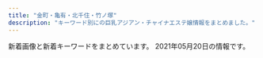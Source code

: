 ```yaml
---
title: "金町・亀有・北千住・竹ノ塚"
description: "キーワード別にの巨乳アジアン・チャイナエステ嬢情報をまとめました。"
---
```


新着画像と新着キーワードをまとめています。
2021年05月20日の情報です。

<DmmAffiliateIns />
<KeywordTable
  shops={
    [
    {
        "img_links": [
            "http://iyasinobara.oks.bz/images/room3.jpg",
            "http://iyasinobara.oks.bz/photos/sites/36/2019/12/2019121401184994.jpg",
            "http://iyasinobara.oks.bz/images/room1.jpg",
            "http://iyasinobara.oks.bz/images/mobile.jpg",
            "http://iyasinobara.oks.bz/images/s_news.jpg",
            "http://iyasinobara.oks.bz/images/s_shedule.jpg",
            "http://iyasinobara.oks.bz/photos/sites/36/2021/03/2021030303232197.jpg",
            "http://iyasinobara.oks.bz/images/room4.jpg",
            "http://iyasinobara.oks.bz/images/room2.jpg",
            "http://iyasinobara.oks.bz/photos/sites/36/2020/11/2020112101523963.jpg",
            "http://iyasinobara.oks.bz/images/s_staff.jpg",
            "http://iyasinobara.oks.bz/images/top.jpg",
            "http://iyasinobara.oks.bz/photos/sites/36/2020/02/2020021401252254.jpg"
        ],
        "keywords": {
            "F": 5,
            "85": 5,
            "D": 10,
            "C": 16,
            "87": 5,
            "82": 5,
            "90": 5
        },
        "url": "http://iyasinobara.oks.bz/",
        "station": "JR\u91d1\u753a\u99c5\u5317\u53e3",
        "name": "\u7652\u3057\u306e\u8594\u8587"
    },
    {
        "name": "\u30e9\u30c3\u30ad\u30fc\u30b9\u30bf\u30fc",
        "img_links": [
            "http://www.luckystar.esturl.com/files/005-03.jpg",
            "http://www.luckystar.esturl.com/img/pickup.jpg",
            "http://www.luckystar.esturl.com/files/002-03.jpg",
            "http://www.luckystar.esturl.com/img/tel.png",
            "http://www.luckystar.esturl.com/files/005.jpg",
            "http://www.luckystar.esturl.com/files/006.jpg",
            "http://www.luckystar.esturl.com/img/goback.jpg",
            "http://www.luckystar.esturl.com/files/005-02.jpg",
            "http://www.luckystar.esturl.com/files/001-02.jpg",
            "http://www.luckystar.esturl.com/files/003-03.jpg",
            "http://www.luckystar.esturl.com/files/001-03.jpg",
            "http://www.luckystar.esturl.com/img/btn_blog.png",
            "http://www.luckystar.esturl.com/files/003.jpg",
            "http://www.luckystar.esturl.com/images/slider/3.jpg",
            "http://www.luckystar.esturl.com/img/ttl_info.png",
            "http://www.luckystar.esturl.com/files/001.jpg",
            "http://www.luckystar.esturl.com/images/slider/2.jpg",
            "http://www.luckystar.esturl.com/img/ttl_news.png",
            "http://www.luckystar.esturl.com/files/002.jpg",
            "http://www.luckystar.esturl.com/files/006-03.jpg",
            "http://www.luckystar.esturl.com/files/002-02.jpg",
            "http://www.luckystar.esturl.com/files/003-02.jpg",
            "http://www.luckystar.esturl.com/images/slider/1.jpg",
            "http://www.luckystar.esturl.com/files/006-02.jpg"
        ],
        "keywords": {
            "C": 12,
            "87": 6,
            "86": 4,
            "D": 10
        },
        "station": "JR\u4e80\u6709\u99c5\u5317\u53e3",
        "url": "http://www.luckystar.esturl.com/"
    },
    {
        "url": "http://esthe-aroma.biz/",
        "keywords": {
            "86": 14,
            "D": 18,
            "88": 4
        },
        "name": "Sakura",
        "station": "JR\u91d1\u753a\u99c5\u5317\u53e3",
        "img_links": [
            "http://esthe-aroma.biz/img/cg01.jpg",
            "http://esthe-aroma.biz/img/cg02.jpg",
            "http://esthe-aroma.biz/img/m03.jpg",
            "http://esthe-aroma.biz/img/no.png",
            "http://esthe-aroma.biz/img/tr02.jpg",
            "http://esthe-aroma.biz/img/cg021.jpg",
            "http://esthe-aroma.biz/img/syst.jpg",
            "http://esthe-aroma.biz/img/fla03.jpg",
            "http://esthe-aroma.biz/img/ff.jpg",
            "http://esthe-aroma.biz/img/cg10.jpg",
            "http://esthe-aroma.biz/img/fla02.jpg",
            "http://esthe-aroma.biz/img/acct.jpg",
            "http://esthe-aroma.biz/img/m05a.jpg",
            "http://esthe-aroma.biz/img/cg06.jpg",
            "http://esthe-aroma.biz/img/cg05.jpg",
            "http://esthe-aroma.biz/img/top.jpg",
            "http://esthe-aroma.biz/img/stal.jpg",
            "http://esthe-aroma.biz/img/cg03.jpg",
            "http://esthe-aroma.biz/img/m04.jpg",
            "http://esthe-aroma.biz/img/m01.jpg",
            "http://esthe-aroma.biz/img/m02a.jpg",
            "http://esthe-aroma.biz/img/cg08.jpg",
            "http://esthe-aroma.biz/img/cg081.jpg",
            "http://esthe-aroma.biz/img/cg07.jpg",
            "http://esthe-aroma.biz/img/tr01.jpg",
            "http://esthe-aroma.biz/img/m01a.jpg",
            "http://esthe-aroma.biz/img/cg09.jpg",
            "http://esthe-aroma.biz/img/fla01.jpg",
            "http://esthe-aroma.biz/img/cg011.jpg",
            "http://esthe-aroma.biz/img/cg101.jpg",
            "http://esthe-aroma.biz/img/m06.jpg",
            "http://esthe-aroma.biz/img/m03a.jpg",
            "http://esthe-aroma.biz/img/m05.jpg",
            "http://esthe-aroma.biz/img/m02.jpg"
        ]
    },
    {
        "keywords": {},
        "station": "\u7dbe\u702c\u99c5\u6771\u53e3",
        "name": "Angela \u30a2\u30f3\u30b8\u30a7\u30e9",
        "img_links": [
            "http://angela.esjp.xyz/images/tel_footer.png",
            "http://angela.esjp.xyz/images/roomimg/photo01.jpg",
            "http://angela.esjp.xyz/images/topbg.jpg",
            "http://angela.esjp.xyz/images/pickup_line.png",
            "http://angela.esjp.xyz/girl/1.jpg",
            "http://angela.esjp.xyz/girl/2.jpg",
            "http://angela.esjp.xyz/girl/6.jpg",
            "http://angela.esjp.xyz/images/staff_bg.png",
            "http://angela.esjp.xyz/girl/4.jpg",
            "http://angela.esjp.xyz/girl/3.jpg",
            "http://angela.esjp.xyz/images/nophotos.jpg",
            "http://angela.esjp.xyz/girl/5.jpg",
            "http://angela.esjp.xyz/images/mobile_bg.png",
            "http://angela.esjp.xyz/images/roomimg/photo02.jpg",
            "http://angela.esjp.xyz/images/newsbg.png"
        ],
        "url": "http://angela.esjp.xyz/"
    },
    {
        "keywords": {
            "87": 2,
            "D": 1,
            "C": 2,
            "89": 1
        },
        "img_links": [
            "http://raku.est888.com/css/staff/staff002-a.png",
            "http://raku.est888.com/css/osusume01.jpg",
            "http://raku.est888.com/css/nav/nav-002.jpg",
            "http://raku.est888.com/css/nav/nav-006.jpg",
            "http://raku.est888.com/css/nav/nav-003.jpg",
            "http://raku.est888.com/css/tel.png",
            "http://raku.est888.com/css/staff/staff0001-a.png",
            "http://raku.est888.com/css/cam0001.jpg",
            "http://raku.est888.com/css/staff/staff01-a.png",
            "http://raku.est888.com/css/nav/nav-001.jpg",
            "http://raku.est888.com/css/nav/nav-005.jpg",
            "http://raku.est888.com/css/top02-left.png",
            "http://raku.est888.com/css/nav/nav-004.jpg"
        ],
        "station": "JR\u91d1\u753a\u99c5\u5317\u53e3",
        "name": "\u697d",
        "url": "http://raku.est888.com/"
    },
    {
        "img_links": [
            "http://youfirstesthe.com/upload/girl/img03/img2_0014.jpg",
            "http://youfirstesthe.com/upload/girl/img02/img1_0007.jpg",
            "http://youfirstesthe.com/upload/girl/img02/img1_0016.jpg",
            "http://youfirstesthe.com/upload/girl/img02/img1_0003.jpg",
            "http://youfirstesthe.com/upload/girl/img03/img2_0020.jpg",
            "http://youfirstesthe.com/upload/girl/img03/img1_0014.jpg",
            "http://youfirstesthe.com/upload/girl/img03/img3_0007.jpg",
            "http://youfirstesthe.com/upload/girl/img03/img4_0008.jpg",
            "http://youfirstesthe.com/upload/girl/img02/img1_0014.jpg",
            "http://youfirstesthe.com/upload/girl/img03/img1_0026.jpg",
            "http://youfirstesthe.com/upload/board/img_1555924960.jpg",
            "http://youfirstesthe.com/upload/girl/img03/img1_0004.jpg",
            "http://youfirstesthe.com/upload/girl/img03/img2_0003.jpg",
            "http://youfirstesthe.com/upload/board/img_1558501433.jpg",
            "http://youfirstesthe.com/upload/girl/img03/img1_0027.jpg",
            "http://youfirstesthe.com/images/top/ranking01.png",
            "http://youfirstesthe.com/upload/girl/img03/img3_0008.jpg",
            "http://youfirstesthe.com/upload/girl/img03/img2_0028.jpg",
            "http://youfirstesthe.com/images/common/main_txt_corona.jpg",
            "http://youfirstesthe.com/upload/board/img_1601452249.jpg",
            "http://youfirstesthe.com/upload/girl/img02/img1_0027.jpg",
            "http://youfirstesthe.com/upload/girl/img03/img1_0008.jpg",
            "http://youfirstesthe.com/upload/girl/img03/img5_0008.jpg",
            "http://youfirstesthe.com/upload/girl/img02/img1_0020.jpg",
            "http://youfirstesthe.com/upload/girl/img03/img1_0007.jpg",
            "http://youfirstesthe.com/upload/girl/img03/img1_0003.jpg",
            "http://youfirstesthe.com/images/common/tel.png",
            "http://youfirstesthe.com/upload/girl/img02/img1_0026.jpg",
            "http://youfirstesthe.com/upload/girl/img02/img1_0019.jpg",
            "http://youfirstesthe.com/upload/girl/img03/img3_0003.jpg",
            "http://youfirstesthe.com/upload/girl/img03/img2_0029.jpg",
            "http://youfirstesthe.com/upload/girl/img03/img2_0008.jpg",
            "http://youfirstesthe.com/images/top/ranking03.png",
            "http://youfirstesthe.com/upload/girl/img02/img1_0028.jpg",
            "http://youfirstesthe.com/upload/girl/img02/img1_0029.jpg",
            "http://youfirstesthe.com/images/top/pickup_box.png",
            "http://youfirstesthe.com/upload/girl/img03/img2_0019.jpg",
            "http://youfirstesthe.com/upload/girl/img03/img1_0019.jpg",
            "http://youfirstesthe.com/upload/girl/img03/img1_0020.jpg",
            "http://youfirstesthe.com/upload/girl/img02/img1_0008.jpg",
            "http://youfirstesthe.com/upload/girl/img03/img2_0007.jpg",
            "http://youfirstesthe.com/upload/girl/img03/img1_0016.jpg",
            "http://youfirstesthe.com/upload/board/img_1600470945.jpg",
            "http://youfirstesthe.com/images/top/ranking02.png",
            "http://youfirstesthe.com/upload/board/img_1616074420.jpg",
            "http://youfirstesthe.com/upload/girl/img03/img2_0016.jpg",
            "http://youfirstesthe.com/upload/girl/img03/img1_0029.jpg",
            "http://youfirstesthe.com/upload/board/img_1616074473.jpg",
            "http://youfirstesthe.com/upload/girl/img03/img4_0007.jpg",
            "http://youfirstesthe.com/upload/girl/img02/img1_0004.jpg",
            "http://youfirstesthe.com/upload/girl/img03/img3_0020.jpg",
            "http://youfirstesthe.com/upload/girl/img03/img1_0015.jpg",
            "http://youfirstesthe.com/upload/girl/img02/img1_0015.jpg",
            "http://youfirstesthe.com/images/top/list_btn.png",
            "http://youfirstesthe.com/upload/girl/img02/img1_0021.jpg",
            "http://youfirstesthe.com/images/top/news.png",
            "http://youfirstesthe.com/upload/girl/img03/img1_0028.jpg",
            "http://youfirstesthe.com/upload/girl/img03/img1_0021.jpg"
        ],
        "station": "\u7dbe\u702c\u99c5\u6771\u53e3",
        "url": "http://youfirstesthe.com/",
        "name": "You First*\u30e6\u30fc\u30d5\u30a1\u30fc\u30b9\u30c8",
        "keywords": {
            "G": 5,
            "\u30bb\u30af\u30b7\u30fc": 6
        }
    },
    {
        "url": "http://spring.est888.com/",
        "station": "JR\u91d1\u753a\u99c5\u5317\u53e3",
        "img_links": [
            "http://spring.est888.com/css/staff/staff001-a.png",
            "http://spring.est888.com/css/staff/staff11-b.png",
            "http://spring.est888.com/css/staff/staff012-b.png",
            "http://spring.est888.com/css/staff/staff001.png",
            "http://spring.est888.com/css/staff/staff004-a.png",
            "http://spring.est888.com/css/staff/staff14-b.png",
            "http://spring.est888.com/css/staff/staff13.png",
            "http://spring.est888.com/css/staff/staff16-b.png",
            "http://spring.est888.com/css/staff/staff012.png",
            "http://spring.est888.com/css/top001.png",
            "http://spring.est888.com/css/tel.png",
            "http://spring.est888.com/css/staff/staff0010-b.png",
            "http://spring.est888.com/css/staff/staff16-a.png",
            "http://spring.est888.com/css/staff/staff001-b.png",
            "http://spring.est888.com/css/staff/staff17-b.png",
            "http://spring.est888.com/css/nav/nav-002.png",
            "http://spring.est888.com/css/nav/nav-003.png",
            "http://spring.est888.com/css/staff/staff004-b.png",
            "http://spring.est888.com/css/staff/staff004.png",
            "http://spring.est888.com/css/staff/staff11.png",
            "http://spring.est888.com/css/staff/staff0005-a.png",
            "http://spring.est888.com/css/staff/staff11-a.png",
            "http://spring.est888.com/css/staff/staff17-a.png",
            "http://spring.est888.com/css/staff/staff010.png",
            "http://spring.est888.com/css/staff/staff13-a.png",
            "http://spring.est888.com/css/staff/staff16.png",
            "http://spring.est888.com/css/staff/staff0005-b.png",
            "http://spring.est888.com/css/staff/staff012-a.png",
            "http://spring.est888.com/css/nav/nav-001.png",
            "http://spring.est888.com/css/top0000000003.jpg",
            "http://spring.est888.com/css/staff/staff14.png",
            "http://spring.est888.com/css/staff/staff17.png",
            "http://spring.est888.com/css/staff/staff14-a.png",
            "http://spring.est888.com/css/staff/staff010-a.png",
            "http://spring.est888.com/css/staff/staff0005.png",
            "http://spring.est888.com/css/nav/nav-006.png",
            "http://spring.est888.com/css/nav/nav-005.png",
            "http://spring.est888.com/css/nav/nav-004.png"
        ],
        "keywords": {
            "91": 1,
            "C": 3,
            "89": 1,
            "84": 1,
            "E": 1,
            "D": 3,
            "90": 5,
            "85": 2
        },
        "name": "Spring \uff5e\u30b9\u30d7\u30ea\u30f3\u30b0\uff5e"
    },
    {
        "name": "Spring-\u30b9\u30d7\u30ea\u30f3\u30b0-",
        "station": "\u7dbe\u702c\u99c5\u897f\u53e3",
        "url": "http://spring02.est888.com/",
        "img_links": [
            "http://spring02.est888.com/css/osusume01.png",
            "http://spring02.est888.com/css/staff/staff12.png",
            "http://spring02.est888.com/css/staff/staff04-a.png",
            "http://spring02.est888.com/css/staff/staff03-a.png",
            "http://spring02.est888.com/css/staff/staff008-b.png",
            "http://spring02.est888.com/css/staff/staff12-a.png",
            "http://spring02.est888.com/css/staff/staff04-b.png",
            "http://spring02.est888.com/css/nav/nav-002.png",
            "http://spring02.est888.com/css/staff/staff0008.png",
            "http://spring02.est888.com/css/staff/staff11.png",
            "http://spring02.est888.com/css/staff/staff03.png",
            "http://spring02.est888.com/css/top04.png",
            "http://spring02.est888.com/css/staff/staff11-a.png",
            "http://spring02.est888.com/css/staff/staff010.png",
            "http://spring02.est888.com/css/staff/staff11-b.png",
            "http://spring02.est888.com/css/nav/nav-001.png",
            "http://spring02.est888.com/css/nav/nav-003.png",
            "http://spring02.est888.com/css/staff/staff01.png",
            "http://spring02.est888.com/css/staff/staff010-b.png",
            "http://spring02.est888.com/css/staff/staff04.png",
            "http://spring02.est888.com/css/staff/staff005.png",
            "http://spring02.est888.com/css/top01.png",
            "http://spring02.est888.com/css/staff/staff005-b.png",
            "http://spring02.est888.com/css/nav/nav-005.png",
            "http://spring02.est888.com/css/nav/nav-006.png",
            "http://spring02.est888.com/css/staff/staff12-b.png",
            "http://spring02.est888.com/css/staff/staff09.png",
            "http://spring02.est888.com/css/tel.png",
            "http://spring02.est888.com/css/top003.png",
            "http://spring02.est888.com/css/staff/staff005-a.png",
            "http://spring02.est888.com/css/staff/staff010-a.png",
            "http://spring02.est888.com/css/nav/nav-004.png",
            "http://spring02.est888.com/css/staff/staff01-a.png",
            "http://spring02.est888.com/css/top02-left.png",
            "http://spring02.est888.com/css/staff/staff09-b.png",
            "http://spring02.est888.com/css/staff/staff003-b.png",
            "http://spring02.est888.com/css/staff/staff09-a.png",
            "http://spring02.est888.com/css/staff/staff01-b.png"
        ],
        "keywords": {
            "C": 4,
            "85": 3,
            "84": 1,
            "90": 3,
            "91": 1,
            "E": 2,
            "89": 1,
            "G": 1
        }
    },
    {
        "keywords": {
            "87": 2,
            "86": 2,
            "90": 2,
            "88": 4,
            "83": 4,
            "D": 8,
            "E": 6
        },
        "img_links": [
            "https://arzt-spa.iest.info/photos/sites/8/2021/04/2021042909585676.jpg",
            "https://arzt-spa.iest.info/images/staff_line.jpg",
            "https://arzt-spa.iest.info/images/acc6.jpg",
            "https://arzt-spa.iest.info/photos/sites/8/2021/05/2021051108091387.jpg",
            "https://arzt-spa.iest.info/images/link_line.jpg",
            "https://arzt-spa.iest.info/images/acc1.jpg",
            "https://arzt-spa.iest.info/images/news.jpg",
            "https://arzt-spa.iest.info/images/girl_bt.jpg",
            "https://arzt-spa.iest.info/images/acc5.jpg",
            "https://arzt-spa.iest.info/photos/sites/8/2021/05/2021051108134676.jpg",
            "http://foryou2.a1.ies.bz/upload/sites/8/2021/05/2021052003571253.jpg",
            "https://arzt-spa.iest.info/images/pick.jpg",
            "https://arzt-spa.iest.info/images/acc2.jpg",
            "https://arzt-spa.iest.info/images/acc3.jpg",
            "https://arzt-spa.iest.info/photos/sites/8/2021/05/2021051201384049.jpg",
            "https://arzt-spa.iest.info/photos/sites/8/2021/04/202104290958056.jpg",
            "https://arzt-spa.iest.info/images/mobile.jpg",
            "http://foryou2.a1.ies.bz/upload/sites/8/2021/04/202104290958056.jpg",
            "https://arzt-spa.iest.info/images/end.jpg",
            "https://arzt-spa.iest.info/images/staff0.jpg",
            "http://foryou2.a1.ies.bz/upload/sites/8/2021/05/2021051108091387.jpg",
            "https://arzt-spa.iest.info/images/bjs3.jpg",
            "https://arzt-spa.iest.info/images/acc4.jpg",
            "https://arzt-spa.iest.info/images/line1.jpg",
            "https://arzt-spa.iest.info/images/top.jpg",
            "https://arzt-spa.iest.info/photos/sites/8/2021/05/2021052003571283.jpg",
            "https://arzt-spa.iest.info/photos/sites/8/2021/05/2021052003571253.jpg",
            "http://foryou2.a1.ies.bz/upload/sites/8/2021/05/2021052003571283.jpg",
            "http://foryou2.a1.ies.bz/upload/sites/8/2021/04/2021042909585676.jpg"
        ],
        "station": "JR\u4e80\u6709\u99c5\u5357\u53e3",
        "url": "https://arzt-spa.iest.info/",
        "name": "Arzt spa\u30fb\u30a2\u30eb\u30c4\u30b9\u30d1"
    },
    {
        "img_links": [
            "http://urara.tyo.cm/images/link_nav06.png",
            "http://urara.tyo.cm/photos/sites/5/2021/03/2021032608104729.jpg",
            "http://urara.tyo.cm/photos/sites/5/2021/02/2021021804210413.jpg",
            "http://urara.tyo.cm/images/tit_staff02.png",
            "http://urara.tyo.cm/images/link_nav05.png",
            "http://urara.tyo.cm/photos/sites/5/2020/07/2020072904152438.jpg",
            "http://urara.tyo.cm/images/tit_info01.png",
            "http://urara.tyo.cm/images/link_nav04.png",
            "http://urara.tyo.cm/photos/sites/5/2020/07/2020072904152581.jpg",
            "http://urara.tyo.cm/images/slider03.png",
            "http://urara.tyo.cm/images/ico02.png",
            "http://urara.tyo.cm/images/link_nav03.png",
            "http://urara.tyo.cm/photos/sites/5/2020/08/2020082101302071.jpg",
            "http://urara.tyo.cm/images/slider01.png",
            "http://urara.tyo.cm/images/pagetop.png",
            "http://urara.tyo.cm/images/bg_infotit.png",
            "http://urara.tyo.cm/photos/sites/5/2020/11/2020112706272440.jpg",
            "http://urara.tyo.cm/images/tit_info02.png",
            "http://urara.tyo.cm/photos/sites/5/2020/07/2020072904152474.jpg",
            "http://urara.tyo.cm/photos/sites/5/2020/07/2020072904152344.jpg",
            "http://urara.tyo.cm/images/link_nav01.png",
            "http://urara.tyo.cm/images/link_nav02.png",
            "http://urara.tyo.cm/photos/sites/5/2020/10/2020101305325670.jpg",
            "http://urara.tyo.cm/photos/sites/5/2020/09/2020091508111353.jpg",
            "http://urara.tyo.cm/images/tit_staff01.png",
            "http://urara.tyo.cm/images/top.png",
            "http://urara.tyo.cm/images/slider02.png"
        ],
        "station": "JR\u91d1\u753a\u99c5\u5317\u53e3",
        "url": "http://urara.tyo.cm/",
        "name": "\u9e97",
        "keywords": {
            "85": 48,
            "D": 120,
            "86": 48,
            "84": 12,
            "87": 12
        }
    },
    {
        "keywords": {
            "D": 3,
            "86": 1,
            "88": 3,
            "F": 1,
            "E": 2,
            "C": 1,
            "85": 2,
            "83": 1
        },
        "name": "Aroma RenRen",
        "url": "https://renren.tyo.cm/",
        "station": "JR\u4e80\u6709\u99c5\u5357\u53e3",
        "img_links": [
            "https://renren.tyo.cm/images/top.png",
            "https://renren.tyo.cm/images/acc6.jpg",
            "https://renren.tyo.cm/images/link_nav05.jpg",
            "https://renren.tyo.cm/photos/sites/41/2021/05/2021052004155498.jpg",
            "https://renren.tyo.cm/images/staff01.png",
            "https://renren.tyo.cm/images/side_mobile.jpg",
            "https://renren.tyo.cm/images/staff02.png",
            "https://renren.tyo.cm/photos/sites/41/2021/05/2021052004154256.jpg",
            "https://renren.tyo.cm/photos/sites/41/2021/05/202105200415347.jpg",
            "https://renren.tyo.cm/images/side_tel.jpg",
            "https://renren.tyo.cm/images/end.png",
            "https://renren.tyo.cm/photos/sites/41/2021/05/2021052004155822.jpg",
            "https://renren.tyo.cm/images/tit_link.png",
            "https://renren.tyo.cm/images/acc1.jpg",
            "https://renren.tyo.cm/images/link_nav06.jpg",
            "https://renren.tyo.cm/images/sp_top.png",
            "https://renren.tyo.cm/photos/sites/41/2021/05/2021052004155091.jpg",
            "https://renren.tyo.cm/images/link_nav01.jpg",
            "https://renren.tyo.cm/images/link_nav04.jpg",
            "https://renren.tyo.cm/photos/sites/41/2021/05/2021052004154611.jpg",
            "https://renren.tyo.cm/photos/sites/41/2021/05/2021052004153875.jpg",
            "https://renren.tyo.cm/images/acc2.jpg",
            "https://renren.tyo.cm/images/tit_pick.png",
            "https://renren.tyo.cm/images/tit_new.png",
            "https://renren.tyo.cm/images/acc4.jpg",
            "https://renren.tyo.cm/images/link_nav03.jpg",
            "https://renren.tyo.cm/images/link_nav02.jpg",
            "https://renren.tyo.cm/images/acc3.jpg",
            "https://renren.tyo.cm/images/acc5.jpg"
        ]
    },
    {
        "name": "\u5927\u5bb6\u65cf",
        "img_links": [
            "http://esthe-aroma.xyz/images/cg01.jpg",
            "http://esthe-aroma.xyz/images/friend.png",
            "http://esthe-aroma.xyz/images/home_002.png",
            "http://esthe-aroma.xyz/images/esthe2.jpg",
            "http://esthe-aroma.xyz/images/main-sp.jpg",
            "http://esthe-aroma.xyz/images/cg02.jpg",
            "http://esthe-aroma.xyz/images/header3.png",
            "http://esthe-aroma.xyz/images/home.png",
            "http://esthe-aroma.xyz/images/acc.jpg",
            "http://esthe-aroma.xyz/images/info.png",
            "http://esthe-aroma.xyz/images/link.png",
            "http://esthe-aroma.xyz/images/staff.png",
            "http://esthe-aroma.xyz/images/clear.png",
            "http://esthe-aroma.xyz/images/blog_002.png",
            "http://esthe-aroma.xyz/images/esthe3.jpg",
            "http://esthe-aroma.xyz/images/main1.jpg",
            "http://esthe-aroma.xyz/images/acc1.jpg",
            "http://esthe-aroma.xyz/images/esthe1.jpg",
            "http://esthe-aroma.xyz/images/gallery.png"
        ],
        "keywords": {
            "86": 3,
            "87": 3
        },
        "url": "http://esthe-aroma.xyz/",
        "station": "\u7af9\u30ce\u585a\u99c5\u6771\u53e3"
    },
    {
        "img_links": [],
        "station": "\u6885\u5cf6\u99c5",
        "url": "http://sumirety.xyz/",
        "keywords": {},
        "name": "\u5fc3"
    },
    {
        "station": "\u7af9\u30ce\u585a\u99c5\u6771\u53e3",
        "img_links": [
            "https://anna.iest.info/images/room1.jpg",
            "https://anna.iest.info/photos/sites/32/2020/09/2020092310230663.jpg",
            "https://anna.iest.info/photos/sites/32/2021/04/2021040703585933.jpg",
            "https://anna.iest.info/images/top.png",
            "https://anna.iest.info/photos/sites/32/2020/09/2020092310180247.jpg",
            "https://anna.iest.info/photos/sites/32/2020/09/2020092310053021.jpg",
            "https://anna.iest.info/photos/sites/32/2020/09/2020092310053060.jpg",
            "https://anna.iest.info/photos/sites/32/2021/01/2021012102544587.jpg",
            "https://anna.iest.info/photos/sites/32/2021/03/2021030906341691.jpg",
            "https://anna.iest.info/photos/sites/32/2021/03/202103090634171.jpg",
            "https://anna.iest.info/photos/sites/32/2020/09/2020092310104790.jpg",
            "https://anna.iest.info/images/room2.jpg",
            "https://anna.iest.info/photos/sites/32/2020/09/2020092404431618.jpg",
            "https://anna.iest.info/images/05.jpg",
            "https://anna.iest.info/photos/sites/32/2020/11/2020110204554291.jpg",
            "https://anna.iest.info/photos/sites/32/2020/09/2020092310084345.jpg",
            "https://anna.iest.info/photos/sites/32/2021/01/2021012102543828.jpg",
            "https://anna.iest.info/images/room3.jpg",
            "https://anna.iest.info/photos/sites/32/2021/01/2021012302265121.jpg",
            "https://anna.iest.info/images/side_link03.png",
            "https://anna.iest.info/images/sp_top.jpg",
            "https://anna.iest.info/photos/sites/32/2020/12/2020122407252653.jpg",
            "https://anna.iest.info/images/side_link02.png",
            "https://anna.iest.info/photos/sites/32/2021/01/202101230226466.jpg",
            "https://anna.iest.info/photos/sites/32/2020/09/2020092310095442.jpg",
            "https://anna.iest.info/photos/sites/32/2020/10/2020102309073277.jpg",
            "https://anna.iest.info/images/room4.jpg",
            "https://anna.iest.info/images/09.jpg"
        ],
        "keywords": {
            "80": 25,
            "83": 25,
            "85": 25,
            "88": 25,
            "D": 175,
            "86": 100,
            "C": 50,
            "E": 75,
            "87": 100
        },
        "name": "\u5b89\u5a1c\u30fb\u30a2\u30f3\u30ca",
        "url": "https://anna.iest.info/"
    },
    {
        "name": "\u7f8e\u5802",
        "keywords": {},
        "station": "JR\u5317\u5343\u4f4f\u99c5\u6771\u53e3",
        "img_links": [
            "http://aroma-heal.com/img/t-t.jpg",
            "http://aroma-heal.com/img/paypay.png",
            "http://aroma-heal.com/img/t-s.jpg",
            "http://aroma-heal.com/staff/aoi/01.jpg",
            "http://aroma-heal.com/img/t-a.jpg",
            "http://aroma-heal.com/img/add.jpg",
            "http://aroma-heal.com/img/adrs.jpg",
            "http://aroma-heal.com/img/sys3.png",
            "http://aroma-heal.com/img/t-r.jpg",
            "http://aroma-heal.com/staff/mimi/01.jpg",
            "http://aroma-heal.com/staff/yuki/01.jpg",
            "http://aroma-heal.com/img/pic.jpg",
            "http://aroma-heal.com/img/tit.jpg",
            "http://aroma-heal.com/img/botton.jpg",
            "http://aroma-heal.com/img/tel.jpg",
            "http://aroma-heal.com/img/sysetc.png",
            "http://aroma-heal.com/img/cam.jpg",
            "http://aroma-heal.com/img/info.jpg",
            "http://aroma-heal.com/img/sys4.png",
            "http://aroma-heal.com/img/sys1.png",
            "http://aroma-heal.com/img/t-o.jpg",
            "http://aroma-heal.com/img/pc.jpg",
            "http://aroma-heal.com/img/sys2.png"
        ],
        "url": "http://aroma-heal.com/"
    },
    {
        "url": "http://ayase-ai.jpest.net/",
        "name": "\u611b",
        "keywords": {},
        "station": "\u7dbe\u702c\u99c5\u6771\u53e3",
        "img_links": [
            "http://ayase-ai.jpest.net/uploads//sites/33/2020/12/r2-1.png",
            "http://ayase-ai.jpest.net/uploads//sites/33/2020/12/main_bottom.png",
            "http://ayase-ai.jpest.net/uploads//sites/33/2020/12/main_bottom-1.png",
            "http://ayase-ai.jpest.net/uploads//sites/33/2020/11/g5.jpg",
            "http://ayase-ai.jpest.net/uploads//sites/33/2020/12/r3-1.png",
            "http://ayase-ai.jpest.net/uploads//sites/33/2021/04/g1.jpg",
            "http://ayase-ai.jpest.net/uploads//sites/33/2020/11/g4-225x300.jpg",
            "http://ayase-ai.jpest.net/uploads//sites/33/2020/12/r1.png",
            "http://ayase-ai.jpest.net/uploads//sites/33/2020/12/mobile-1.jpg",
            "http://ayase-ai.jpest.net/uploads//sites/33/2020/12/ss.png",
            "http://ayase-ai.jpest.net/uploads//sites/33/2020/12/main_top.png",
            "http://ayase-ai.jpest.net/uploads//sites/33/2020/11/g3-225x300.jpg",
            "http://ayase-ai.jpest.net/uploads//sites/33/2020/11/g3.jpg",
            "http://ayase-ai.jpest.net/uploads//sites/33/2020/12/r4-1.png",
            "http://ayase-ai.jpest.net/uploads//sites/33/2020/11/g2.jpg",
            "http://ayase-ai.jpest.net/uploads//sites/33/2020/12/main_top-1.png",
            "http://ayase-ai.jpest.net/uploads//sites/33/2021/04/g1-225x300.jpg",
            "http://ayase-ai.jpest.net/uploads//sites/33/2020/12/re.jpg",
            "http://ayase-ai.jpest.net/uploads//sites/33/2021/01/g1-225x300.jpg",
            "http://ayase-ai.jpest.net/uploads//sites/33/2020/11/g1-225x300.jpg",
            "http://ayase-ai.jpest.net/uploads//sites/33/2020/11/g6-225x300.jpg",
            "http://ayase-ai.jpest.net/uploads//sites/33/2020/11/g6.jpg",
            "http://ayase-ai.jpest.net/uploads//sites/33/2020/11/g5-225x300.jpg",
            "http://ayase-ai.jpest.net/uploads//sites/33/2021/01/g1.jpg",
            "http://ayase-ai.jpest.net/uploads//sites/33/2020/11/g4.jpg",
            "http://ayase-ai.jpest.net/uploads//sites/33/2020/11/m-top02-1.jpg",
            "http://ayase-ai.jpest.net/uploads//sites/33/2020/11/g2-225x300.jpg",
            "http://ayase-ai.jpest.net/uploads//sites/33/2020/12/shishu-2.png",
            "http://ayase-ai.jpest.net/uploads//sites/33/2020/12/ma01-1.jpg",
            "http://ayase-ai.jpest.net/uploads//sites/33/2020/11/g1.jpg"
        ]
    },
    {
        "url": "http://www.hi-msg.com/tulip/",
        "station": "JR\u5357\u5343\u4f4f\u99c5\u5357\u53e3",
        "name": "Tulip\uff5e\u30c1\u30e5\u30fc\u30ea\u30c3\u30d7",
        "keywords": {},
        "img_links": []
    },
    {
        "keywords": {},
        "img_links": [],
        "url": "http://manzoku666.ests.jp/",
        "name": "\u82b1\u6d77",
        "station": "JR\u4e80\u6709\u99c5\u5317\u53e3"
    },
    {
        "img_links": [
            "https://moon-love.info/staffPhoto/s20200527170611.jpg",
            "https://moon-love.info/images/slider1/02.jpg",
            "https://moon-love.info/staffPhoto/s20200711151214.jpg",
            "https://moon-love.info/images/noImg.jpg",
            "https://moon-love.info/images/slider1/03.jpg",
            "https://moon-love.info/js/sliderLine/slide_next.png",
            "https://moon-love.info/staffPhoto/b20200527170611.jpg",
            "https://moon-love.info/images/slider1/01.jpg",
            "https://moon-love.info/staffPhoto/b20200711151214.jpg",
            "https://moon-love.info/uploadfiles/images/campaignIyasiHealCom.jpg",
            "https://moon-love.info/images/gallery1.png",
            "https://moon-love.info/js/sliderLine/slide_prev.png",
            "https://moon-love.info/images/mobile.jpg",
            "https://moon-love.info/images/returnBtn.png",
            "https://moon-love.info/uploadfiles/Image/image.png"
        ],
        "name": "\u6cc9\u30fb\u3044\u305a\u307f",
        "url": "https://moon-love.info/",
        "keywords": {
            "D": 1,
            "E": 2
        },
        "station": "\u5317\u5343\u4f4f\u99c5\u6771\u53e3"
    },
    {
        "keywords": {
            "E": 4,
            "F": 4,
            "D": 14,
            "86": 6,
            "88": 4,
            "87": 4,
            "C": 15,
            "85": 8
        },
        "name": "\u3086\u308a\u304b\u3054",
        "url": "http://www.yurikago-massage.work/",
        "station": "JR\u91d1\u753a\u99c5\u5317\u53e3",
        "img_links": [
            "http://www.yurikago-massage.work/img/sta7.jpg",
            "http://www.yurikago-massage.work/img/st9.jpg",
            "http://www.yurikago-massage.work/img/fla-1.jpg",
            "http://www.yurikago-massage.work/img/sta6.jpg",
            "http://www.yurikago-massage.work/img/fla-2.jpg",
            "http://www.yurikago-massage.work/img/st10.jpg",
            "http://www.yurikago-massage.work/img/sta9.jpg",
            "http://www.yurikago-massage.work/img/sta10.jpg",
            "http://www.yurikago-massage.work/img/sta13.jpg",
            "http://www.yurikago-massage.work/img/botton.jpg",
            "http://www.yurikago-massage.work/img/sta11.jpg",
            "http://www.yurikago-massage.work/img/sta8.jpg",
            "http://www.yurikago-massage.work/img/st11.jpg",
            "http://www.yurikago-massage.work/img/st09.jpg",
            "http://www.yurikago-massage.work/img/st6.jpg",
            "http://www.yurikago-massage.work/img/nos.jpg",
            "http://www.yurikago-massage.work/img/st13.jpg",
            "http://www.yurikago-massage.work/img/mo.png",
            "http://www.yurikago-massage.work/img/sta12.jpg",
            "http://www.yurikago-massage.work/img/st8.jpg",
            "http://www.yurikago-massage.work/img/st7.jpg",
            "http://www.yurikago-massage.work/img/st12.jpg"
        ]
    },
    {
        "url": "http://www.relax-miyabi.com/",
        "station": "\u4e94\u53cd\u91ce\u99c5",
        "img_links": [
            "http://www.relax-miyabi.com/img/glo_01_off.jpg",
            "http://www.relax-miyabi.com/img/slider/1.jpg",
            "http://www.relax-miyabi.com/img/h4-top.jpg",
            "http://www.relax-miyabi.com/img/top-h5R.jpg",
            "http://www.relax-miyabi.com/img/glo_03_off.jpg",
            "http://www.relax-miyabi.com/files/019.jpg",
            "http://www.relax-miyabi.com/files/014-03.jpg",
            "http://www.relax-miyabi.com/files/019-02.jpg",
            "http://www.relax-miyabi.com/img/top-course2_off.jpg",
            "http://www.relax-miyabi.com/files/014.jpg",
            "http://www.relax-miyabi.com/img/bnr-02_off.jpg",
            "http://www.relax-miyabi.com/img/footer-top_off.jpg",
            "http://www.relax-miyabi.com/img/slider/3.jpg",
            "http://www.relax-miyabi.com/img/slider/2.jpg",
            "http://www.relax-miyabi.com/img/bnr-01_off.jpg",
            "http://www.relax-miyabi.com/img/glo_04_off.jpg",
            "http://www.relax-miyabi.com/img/glo_06_off.jpg",
            "http://www.relax-miyabi.com/files/014-02.jpg",
            "http://www.relax-miyabi.com/img/glo_02_off.jpg",
            "http://www.relax-miyabi.com/img/glo_05_off.jpg",
            "http://www.relax-miyabi.com/img/top-h5R2.jpg",
            "http://www.relax-miyabi.com/files/019-03.jpg",
            "http://www.relax-miyabi.com/img/top-course_off.jpg",
            "http://www.relax-miyabi.com/img/icon_tel.png"
        ],
        "name": "\u96c5",
        "keywords": {
            "88": 3,
            "D": 6,
            "86": 3
        }
    },
    {
        "name": "\u30e9\u30c3\u30b7\u30e5",
        "img_links": [
            "https://lush.jpn.vin/images/room2.jpg",
            "https://lush.jpn.vin/photos/sites/6/2021/02/2021021804400223.jpg",
            "https://lush.jpn.vin/images/tit_news.png",
            "https://lush.jpn.vin/images/top.png",
            "https://lush.jpn.vin/images/side_mobile.png",
            "https://lush.jpn.vin/images/tit_pick.jpg",
            "https://lush.jpn.vin/images/room3.jpg",
            "https://lush.jpn.vin/photos/sites/6/2021/01/2021012905303514.jpg",
            "https://lush.jpn.vin/photos/sites/6/2021/01/2021011906135643.jpg",
            "https://lush.jpn.vin/images/room4.jpg",
            "https://lush.jpn.vin/images/girl.png",
            "https://lush.jpn.vin/images/end.jpg",
            "https://lush.jpn.vin/photos/sites/6/2020/12/2020121402091934.jpg",
            "https://lush.jpn.vin/photos/sites/6/2020/12/2020121402082025.jpg",
            "https://lush.jpn.vin/images/bg_comend.jpg",
            "https://lush.jpn.vin/images/lb.png",
            "https://lush.jpn.vin/images/border-bottom.png",
            "https://lush.jpn.vin/images/room1.jpg",
            "https://lush.jpn.vin/photos/sites/6/2020/12/202012140206371.jpg",
            "https://lush.jpn.vin/images/tit_staff.jpg",
            "https://lush.jpn.vin/photos/sites/6/2020/12/2020121402072787.jpg",
            "https://lush.jpn.vin/images/rb.png"
        ],
        "url": "https://lush.jpn.vin/",
        "station": "JR\u91d1\u753a\u99c5\u5317\u53e3",
        "keywords": {
            "D": 24,
            "88": 8,
            "90": 8,
            "86": 16,
            "89": 8,
            "87": 8,
            "85": 8,
            "C": 14
        }
    },
    {
        "keywords": {
            "E": 2,
            "C": 2,
            "86": 3,
            "87": 1,
            "83": 1,
            "85": 3,
            "84": 1,
            "90": 1,
            "D": 4
        },
        "station": "JR\u5317\u5343\u4f4f\u99c5\u6771\u53e3",
        "img_links": [
            "http://iris.este.work/staff_t.jpg",
            "http://iris.este.work/2/uploadimg/1587527512.jpg",
            "http://iris.este.work/sys2.jpg",
            "http://iris.este.work/news.jpg",
            "http://iris.este.work/2/uploadimg/1587527299.jpg",
            "http://iris.este.work/head.jpg",
            "http://iris.este.work/s1.png",
            "http://iris.este.work/2/uploadimg/1597642441.jpeg",
            "http://iris.este.work/2/uploadimg/1610606533.jpg",
            "http://iris.este.work/sys1.jpg",
            "http://iris.este.work/2/uploadimg/1604372331.jpg",
            "http://iris.este.work/2/uploadimg/1610606666.jpg",
            "http://iris.este.work/2/uploadimg/1597806778.jpg",
            "http://iris.este.work/2/uploadimg/1607661251.jpg",
            "http://iris.este.work/int1.png",
            "http://iris.este.work/2/uploadimg/1615527059.jpeg",
            "http://iris.este.work/2/uploadimg/1591787978.jpg"
        ],
        "name": "IRIS \uff5e\u30a2\u30a4\u30ea\u30b9\uff5e",
        "url": "http://iris.este.work/"
    },
    {
        "url": "https://heart-peace.business.site/",
        "img_links": [],
        "station": "\u7dbe\u702c\u99c5",
        "keywords": {},
        "name": "heart Peace \uff5e\u30cf\u30fc\u30c8\u30d4\u30fc\u30b9\uff5e"
    },
    {
        "img_links": [
            "http://relax-esthe.tokyo/css/top-left01.jpg",
            "http://relax-esthe.tokyo/css/m-top-right04.jpg",
            "http://relax-esthe.tokyo/css/m-yejiao.jpg",
            "http://relax-esthe.tokyo/css/m-head1.jpg",
            "http://relax-esthe.tokyo/css/m-right.jpg",
            "http://relax-esthe.tokyo/css/staff/staff09.png",
            "http://relax-esthe.tokyo/css/staff/staff07.png",
            "http://relax-esthe.tokyo/images/call.png",
            "http://relax-esthe.tokyo/css/m-left.jpg",
            "http://relax-esthe.tokyo/css/staff/staff0n.png",
            "http://relax-esthe.tokyo/css/staff/staff05.png",
            "http://relax-esthe.tokyo/css/staff/staff01.png",
            "http://relax-esthe.tokyo/css/m-top02.jpg",
            "http://relax-esthe.tokyo/css/m-top-right02.jpg",
            "http://relax-esthe.tokyo/css/m-top-right03.jpg",
            "http://relax-esthe.tokyo/css/staff/staff02.png",
            "http://relax-esthe.tokyo/css/m-top-right01.jpg",
            "http://relax-esthe.tokyo/css/staff/staff06.png",
            "http://relax-esthe.tokyo/css/staff/staff03.png"
        ],
        "keywords": {},
        "name": "Amor-\u30a2\u30e2\u30fc\u30eb-",
        "url": "http://relax-esthe.tokyo/",
        "station": "\u6885\u5cf6\u99c5"
    },
    {
        "keywords": {
            "89": 1,
            "D": 3,
            "E": 2,
            "87": 2,
            "86": 2
        },
        "url": "http://koi.rankuens.com/",
        "name": "\u604b\u4eba\u697d\u5712",
        "img_links": [
            "http://koi.rankuens.com/css/top0000001.jpg",
            "http://koi.rankuens.com/css/nav/nav02.jpg",
            "http://koi.rankuens.com/css/staff/staff10.jpg",
            "http://koi.rankuens.com/css/staff/staff08.jpg",
            "http://koi.rankuens.com/css/staff/staff00005.jpg",
            "http://koi.rankuens.com/css/staff/staff00006.jpg",
            "http://koi.rankuens.com/css/nav/nav06.jpg",
            "http://koi.rankuens.com/css/nav/nav05.jpg",
            "http://koi.rankuens.com/css/top005.jpg",
            "http://koi.rankuens.com/css/nav/nav01.jpg",
            "http://koi.rankuens.com/css/nav/nav03.jpg",
            "http://koi.rankuens.com/css/left.jpg",
            "http://koi.rankuens.com/css/head03.jpg",
            "http://koi.rankuens.com/css/nav/nav04.jpg",
            "http://koi.rankuens.com/css/right.jpg",
            "http://koi.rankuens.com/css/staff/staff09.jpg",
            "http://koi.rankuens.com/css/top004.jpg"
        ],
        "station": "JR\u4e80\u6709\u99c5\u5357\u53e3"
    },
    {
        "url": "http://bijin.este.work/",
        "keywords": {},
        "img_links": [],
        "name": "\u6fc0\u5b89\u7f8e\u4eba",
        "station": "\u5317\u5343\u4f4f\u99c5\u897f\u53e3"
    },
    {
        "station": "JR\u91d1\u753a\u99c5\u5317\u53e3",
        "img_links": [
            "http://www.kenyoku.work/images/b2.jpg",
            "http://www.kenyoku.work/images/interior_t.jpg",
            "http://www.kenyoku.work/img/hana1.jpg",
            "http://www.kenyoku.work/images/2.jpg",
            "http://www.kenyoku.work/images/b1.jpg",
            "http://www.kenyoku.work/img/risa1.jpg",
            "http://www.kenyoku.work/images/int1.png",
            "http://www.kenyoku.work/images/mobile.jpg",
            "http://www.kenyoku.work/images/int2.png",
            "http://www.kenyoku.work/images/news.jpg",
            "http://www.kenyoku.work/img/ami1.jpg",
            "http://www.kenyoku.work/images/head.jpg",
            "http://www.kenyoku.work/images/1.jpg",
            "http://www.kenyoku.work/images/4.jpg",
            "http://www.kenyoku.work/images/3.jpg",
            "http://www.kenyoku.work/img/miki1.jpg",
            "http://www.kenyoku.work/images/s1.png",
            "http://www.kenyoku.work/images/staff_t.jpg",
            "http://www.kenyoku.work/images/info.png",
            "http://www.kenyoku.work/images/sys.jpg"
        ],
        "name": "\u5065\u6b32",
        "keywords": {},
        "url": "http://www.kenyoku.work/"
    },
    {
        "keywords": {
            "D": 2,
            "C": 1,
            "85": 2,
            "86": 1,
            "E": 2
        },
        "url": "https://besteste.com/",
        "img_links": [
            "https://besteste.com/staffPhoto/s20210427121106.jpg",
            "https://besteste.com/images/mobile.jpg",
            "https://besteste.com/staffPhoto/b20210206174033.jpg",
            "https://besteste.com/staffPhoto/s20201223163111.jpg",
            "https://besteste.com/staffPhoto/b20201104202509.jpg",
            "https://besteste.com/staffPhoto/b20210206174451.jpg",
            "https://besteste.com/staffPhoto/b20201223163111.jpg",
            "https://besteste.com/staffPhoto/s20201104201732.jpg",
            "https://besteste.com/staffPhoto/b20210206174605.jpg",
            "https://besteste.com/staffPhoto/s20201104202024.jpg",
            "https://besteste.com/staffPhoto/b20210427121106.jpg",
            "https://besteste.com/staffPhoto/b20210427121000.jpg",
            "https://besteste.com/staffPhoto/b20201104202740.jpg",
            "https://besteste.com/staffPhoto/b20210427120848.jpg",
            "https://besteste.com/staffPhoto/b20201104201732.jpg",
            "https://besteste.com/staffPhoto/b20210427121331.jpg",
            "https://besteste.com/staffPhoto/s20210427121331.jpg",
            "https://besteste.com/staffPhoto/s20201104202235.jpg",
            "https://besteste.com/images/slider1/03.jpg",
            "https://besteste.com/js/sliderLine/slide_next.png",
            "https://besteste.com/staffPhoto/b20201104202024.jpg",
            "https://besteste.com/staffPhoto/b20210206174200.jpg",
            "https://besteste.com/staffPhoto/b20210427121216.jpg",
            "https://besteste.com/staffPhoto/b20210206174329.jpg",
            "https://besteste.com/staffPhoto/s20210427121000.jpg",
            "https://besteste.com/staffPhoto/s20210427121216.jpg",
            "https://besteste.com/images/returnBtn.png",
            "https://besteste.com/staffPhoto/s20201104202637.jpg",
            "https://besteste.com/images/slider1/01.jpg",
            "https://besteste.com/staffPhoto/s20210427120848.jpg",
            "https://besteste.com/staffPhoto/s20201104202740.jpg",
            "https://besteste.com/staffPhoto/b20201104202235.jpg",
            "https://besteste.com/staffPhoto/s20201104202356.jpg",
            "https://besteste.com/staffPhoto/s20210206174033.jpg",
            "https://besteste.com/staffPhoto/b20201104202122.jpg",
            "https://besteste.com/staffPhoto/b20201104202637.jpg",
            "https://besteste.com/js/sliderLine/slide_prev.png",
            "https://besteste.com/staffPhoto/b20201104202356.jpg",
            "https://besteste.com/staffPhoto/s20201104202509.jpg",
            "https://besteste.com/staffPhoto/s20201104202122.jpg"
        ],
        "station": "JR\u4e80\u6709\u99c5\u5317\u53e3",
        "name": "\u685c"
    },
    {
        "img_links": [
            "http://massage-esthe.red/images/an_3_01.jpg",
            "http://massage-esthe.red/images/staff_images/st9.jpg",
            "http://massage-esthe.red/images/slider/slide2s.png",
            "http://massage-esthe.red/images/an_6_01.jpg",
            "http://massage-esthe.red/images/slider/slide4.png",
            "http://massage-esthe.red/images/staff_images/st6.jpg",
            "http://massage-esthe.red/images/slider/slide2.png",
            "http://massage-esthe.red/images/staff_images/st7.jpg",
            "http://massage-esthe.red/images/line1.jpg",
            "http://massage-esthe.red/images/fbb.jpg",
            "http://massage-esthe.red/images/an_3_02.jpg",
            "http://massage-esthe.red/images/an_1_01.jpg",
            "http://massage-esthe.red/images/slider/slide1s.png",
            "http://massage-esthe.red/images/staff_images/st4.jpg",
            "http://massage-esthe.red/images/an_2_02.jpg",
            "http://massage-esthe.red/images/staff_images/st5.jpg",
            "http://massage-esthe.red/images/staff_images/sta4.jpg",
            "http://massage-esthe.red/images/staff_images/sta3.jpg",
            "http://massage-esthe.red/images/line.jpg",
            "http://massage-esthe.red/images/staff_images/st2.jpg",
            "http://massage-esthe.red/images/slider/slide3.png",
            "http://massage-esthe.red/images/slider/slide5s.png",
            "http://massage-esthe.red/images/staff_images/sta2.jpg",
            "http://massage-esthe.red/images/slider/slide3s.png",
            "http://massage-esthe.red/images/e.jpg",
            "http://massage-esthe.red/images/qr.jpg",
            "http://massage-esthe.red/images/an_5_01.jpg",
            "http://massage-esthe.red/images/r5.jpg",
            "http://massage-esthe.red/images/an_6_02.jpg",
            "http://massage-esthe.red/images/staff_images/sta1.jpg",
            "http://massage-esthe.red/images/staff_images/st3.jpg",
            "http://massage-esthe.red/images/staff_images/st1.jpg",
            "http://massage-esthe.red/images/an_5_02.jpg",
            "http://massage-esthe.red/images/index-1.jpg",
            "http://massage-esthe.red/images/an_4_02.jpg",
            "http://massage-esthe.red/images/an_4_01.jpg",
            "http://massage-esthe.red/images/r7.jpg",
            "http://massage-esthe.red/images/slider/slide5.png",
            "http://massage-esthe.red/images/staff_images/sta9.jpg",
            "http://massage-esthe.red/images/staff_images/sta7.jpg",
            "http://massage-esthe.red/images/staff_images/sl.png",
            "http://massage-esthe.red/images/r6.jpg",
            "http://massage-esthe.red/images/r3.jpg",
            "http://massage-esthe.red/images/no.png",
            "http://massage-esthe.red/images/an_1_02.jpg",
            "http://massage-esthe.red/images/index-2.jpg",
            "http://massage-esthe.red/images/an_2_01.jpg",
            "http://massage-esthe.red/images/r2.jpg",
            "http://massage-esthe.red/images/staff_images/sta5.jpg",
            "http://massage-esthe.red/images/slider/slide1.png",
            "http://massage-esthe.red/images/slider/slide4s.png",
            "http://massage-esthe.red/images/r4.jpg",
            "http://massage-esthe.red/images/staff_images/sta6.jpg"
        ],
        "url": "http://massage-esthe.red/",
        "keywords": {
            "C": 2,
            "86": 32,
            "D": 20
        },
        "name": "BODY RESORT",
        "station": "JR\u4e80\u6709\u99c5\u5317\u53e3"
    },
    {
        "station": "\u897f\u65b0\u4e95\u99c5\u897f\u53e3",
        "img_links": [
            "http://rakuen.ies.fun/images/room4.jpg",
            "http://rakuen.ies.fun/images/s_staff.png",
            "http://rakuen.ies.fun/images/info2.jpg",
            "http://rakuen.ies.fun/photos/sites/40/2021/05/2021050704572692.jpg",
            "http://rakuen.ies.fun/images/s3.jpg",
            "http://rakuen.ies.fun/photos/sites/40/2021/05/2021050704572499.jpg",
            "http://rakuen.ies.fun/images/room1.jpg",
            "http://rakuen.ies.fun/images/room3.jpg",
            "http://rakuen.ies.fun/photos/sites/40/2021/05/2021050704572594.jpg",
            "http://rakuen.ies.fun/images/info.jpg",
            "http://rakuen.ies.fun/images/tel.jpg",
            "http://rakuen.ies.fun/images/s_news.jpg",
            "http://rakuen.ies.fun/images/mobile.jpg",
            "http://rakuen.ies.fun/images/s_link.png",
            "http://rakuen.ies.fun/photos/sites/40/2021/05/2021050704572641.jpg",
            "http://rakuen.ies.fun/images/room2.jpg"
        ],
        "url": "http://rakuen.ies.fun/",
        "keywords": {
            "85": 10,
            "D": 20,
            "87": 5,
            "83": 5
        },
        "name": "\u7e01"
    },
    {
        "url": "http://kenkohouse.com/",
        "keywords": {},
        "img_links": [],
        "name": "\u30b5\u30e9\u30f3",
        "station": "JR\u4e80\u6709\u99c5\u5317\u53e3"
    },
    {
        "name": "\u7652\u3057\u306e\u5bb6",
        "keywords": {},
        "img_links": [
            "http://www.maria0228.com/img/yuri.jpg",
            "http://www.maria0228.com/img/3.jpg",
            "http://www.maria0228.com/img/erika.jpg",
            "http://www.maria0228.com/img/ayumi.jpg",
            "http://www.maria0228.com/img/danni.jpg",
            "http://www.maria0228.com/img/1.jpg",
            "http://www.maria0228.com/img/6.jpg",
            "http://www.maria0228.com/img/5.jpg",
            "http://www.maria0228.com/img/aya.jpg",
            "http://www.maria0228.com/img/7.jpg",
            "http://www.maria0228.com/img/4.jpg",
            "http://www.maria0228.com/img/mina.jpg",
            "http://www.maria0228.com/img/nana.jpg",
            "http://www.maria0228.com/img/2.jpg"
        ],
        "station": "JR\u4e80\u6709\u99c5\u5317\u53e3",
        "url": "http://www.maria0228.com/"
    },
    {
        "img_links": [
            "http://ningyo-hime.com/js/sliderLine/slide_prev.png",
            "http://ningyo-hime.com/staffPhoto/b20191003141511.jpg",
            "http://ningyo-hime.com/images/slider1/03.jpg",
            "http://ningyo-hime.com/staffPhoto/b20200707192550.jpg",
            "http://ningyo-hime.com/staffPhoto/s20191003141511.jpg",
            "http://ningyo-hime.com/staffPhoto/s20200905132814.jpg",
            "http://ningyo-hime.com/staffPhoto/b20200905132814.jpg",
            "http://ningyo-hime.com/images/mobile.jpg",
            "http://ningyo-hime.com/staffPhoto/b20201101082513.jpg",
            "http://ningyo-hime.com/staffPhoto/b20200630134438.jpg",
            "http://ningyo-hime.com/staffPhoto/s20200630134438.jpg",
            "http://ningyo-hime.com/js/sliderLine/slide_next.png",
            "http://ningyo-hime.com/staffPhoto/s20200707192550.jpg",
            "http://ningyo-hime.com/staffPhoto/b20200626161755.jpg",
            "http://ningyo-hime.com/staffPhoto/s20201212104914.jpg",
            "http://ningyo-hime.com/images/slider1/01.jpg",
            "http://ningyo-hime.com/staffPhoto/b20201212104914.jpg",
            "http://ningyo-hime.com/staffPhoto/b20201230174356.jpg",
            "http://ningyo-hime.com/images/gallery1.png",
            "http://ningyo-hime.com/staffPhoto/s20201230174356.jpg",
            "http://ningyo-hime.com/uploadfiles/Image/campaignNingyoHimeCom.jpg",
            "http://ningyo-hime.com/staffPhoto/s20201101082513.jpg",
            "http://ningyo-hime.com/images/returnBtn.png",
            "http://ningyo-hime.com/staffPhoto/s20201212112712.jpg",
            "http://ningyo-hime.com/staffPhoto/b20201212112712.jpg",
            "http://ningyo-hime.com/staffPhoto/s20200626161755.jpg"
        ],
        "url": "http://ningyo-hime.com/",
        "station": "\u7dbe\u702c\u99c5\u6771\u53e3",
        "keywords": {
            "C": 2,
            "84": 1,
            "D": 5
        },
        "name": "\u4eba\u9b5a\u59eb"
    },
    {
        "url": "http://kenkounoie-umejima.este88.com/",
        "station": "\u6885\u5cf6\u99c5",
        "img_links": [
            "http://kenkounoie-umejima.este88.com/images/acc5.jpg",
            "http://kenkounoie-umejima.este88.com/images/acc2.jpg",
            "http://kenkounoie-umejima.este88.com/images/img3.jpg",
            "http://kenkounoie-umejima.este88.com/gals/kiki1.jpg",
            "http://kenkounoie-umejima.este88.com/images/acc1.jpg",
            "http://kenkounoie-umejima.este88.com/images/img4.jpg",
            "http://kenkounoie-umejima.este88.com/images/acc4.jpg",
            "http://kenkounoie-umejima.este88.com/gals/rika1.jpg",
            "http://kenkounoie-umejima.este88.com/images/qr.jpg",
            "http://kenkounoie-umejima.este88.com/gals/risa1.jpg",
            "http://kenkounoie-umejima.este88.com/i/sp02.jpg",
            "http://kenkounoie-umejima.este88.com/gals/emi1.jpg",
            "http://kenkounoie-umejima.este88.com/gals/mimi1.jpg",
            "http://kenkounoie-umejima.este88.com/images/img1.jpg",
            "http://kenkounoie-umejima.este88.com/images/img2.jpg",
            "http://kenkounoie-umejima.este88.com/gals/akane1.jpg",
            "http://kenkounoie-umejima.este88.com/images/info.png",
            "http://kenkounoie-umejima.este88.com/images/acc3.jpg",
            "http://kenkounoie-umejima.este88.com/gals/ai1.jpg"
        ],
        "name": "\u5065\u5eb7\u306e\u5bb6",
        "keywords": {}
    },
    {
        "img_links": [
            "https://image.jimcdn.com/app/cms/image/transf/dimension=1080x1024:format=jpg/path/s491738307dab8ed0/image/ie54739bfe4411825/version/1619509620/image.jpg",
            "https://image.jimcdn.com/app/cms/image/transf/dimension=1080x1024:format=jpg/path/s491738307dab8ed0/image/i0ab0a1b77accb1c7/version/1616305682/image.jpg",
            "https://image.jimcdn.com/app/cms/image/transf/none/path/s491738307dab8ed0/image/iba7a970dbc047ea1/version/1620387924/image.jpg",
            "https://image.jimcdn.com/app/cms/image/transf/none/path/s491738307dab8ed0/image/i5806f8c0fbbca598/version/1417614009/image.jpg",
            "https://image.jimcdn.com/app/cms/image/transf/dimension=1080x1024:format=jpg/path/s491738307dab8ed0/image/i8114f4be25f79eef/version/1617353476/image.jpg"
        ],
        "keywords": {},
        "url": "https://kungangm.jimdofree.com/",
        "name": "\u541b\u5b89",
        "station": "\u5800\u5207\u83d6\u84b2\u5712\u99c5"
    },
    {
        "url": "http://esthe-massage.pink/",
        "name": "\u96c5",
        "img_links": [
            "http://esthe-massage.pink/images/cg6.jpg",
            "http://esthe-massage.pink/images/tb.png",
            "http://esthe-massage.pink/images/line.jpg",
            "http://esthe-massage.pink/images/tb1.png",
            "http://esthe-massage.pink/images/pick.jpg",
            "http://esthe-massage.pink/images/news.jpg",
            "http://esthe-massage.pink/sp/images/cg2.jpg",
            "http://esthe-massage.pink/images/staff_s.jpg",
            "http://esthe-massage.pink/images/cg2.jpg",
            "http://esthe-massage.pink/images/aboutus.jpg",
            "http://esthe-massage.pink/sp/images/cg3.jpg",
            "http://esthe-massage.pink/images/bb.png",
            "http://esthe-massage.pink/images/staff_tit.jpg",
            "http://esthe-massage.pink/images/mobile1.jpg",
            "http://esthe-massage.pink/sp/images/tel.png",
            "http://esthe-massage.pink/sp/images/telb.png",
            "http://esthe-massage.pink/images/cg1.jpg",
            "http://esthe-massage.pink/sp/images/teline.png",
            "http://esthe-massage.pink/images/cg7.jpg",
            "http://esthe-massage.pink/sp/images/cg7.jpg",
            "http://esthe-massage.pink/images/mobile.jpg",
            "http://esthe-massage.pink/sp/images/cg9.jpg",
            "http://esthe-massage.pink/images/newface.jpg",
            "http://esthe-massage.pink/images/end3.png",
            "http://esthe-massage.pink/images/cg3.jpg",
            "http://esthe-massage.pink/sp/images/cg1.jpg",
            "http://esthe-massage.pink/sp/images/top-img01.png",
            "http://esthe-massage.pink/images/cg9.jpg",
            "http://esthe-massage.pink/sp/images/cg6.jpg",
            "http://esthe-massage.pink/images/line2.jpg",
            "http://esthe-massage.pink/images/compaign.jpg",
            "http://esthe-massage.pink/images/top.png"
        ],
        "station": "JR\u91d1\u753a\u99c5\u5317\u53e3",
        "keywords": {
            "D": 6
        }
    },
    {
        "img_links": [
            "http://kokoroan.jps.cm/images/girl-z2.jpg",
            "http://kokoroan.jps.cm/photos/sites/31/2021/03/2021032316410890.jpg",
            "http://kokoroan.jps.cm/images/bj3.jpg",
            "http://kokoroan.jps.cm/images/room4.jpg",
            "http://kokoroan.jps.cm/images/ser4.jpg",
            "http://kokoroan.jps.cm/images/end.jpg",
            "http://kokoroan.jps.cm/photos/sites/31/2021/04/2021041913212572.jpg",
            "http://kokoroan.jps.cm/images/room3.jpg",
            "http://kokoroan.jps.cm/images/room2.jpg",
            "http://kokoroan.jps.cm/images/mobile2.jpg",
            "http://kokoroan.jps.cm/images/mobile.jpg",
            "http://kokoroan.jps.cm/images/ser1.jpg",
            "http://kokoroan.jps.cm/images/service_line.jpg",
            "http://kokoroan.jps.cm/images/ser5.jpg",
            "http://kokoroan.jps.cm/photos/sites/31/2021/03/2021032316250291.jpg",
            "http://kokoroan.jps.cm/photos/sites/31/2021/03/2021032515025450.jpg",
            "http://kokoroan.jps.cm/images/ser3.jpg",
            "http://kokoroan.jps.cm/images/room1.jpg",
            "http://kokoroan.jps.cm/images/staff_line.jpg",
            "http://kokoroan.jps.cm/images/top.jpg",
            "http://kokoroan.jps.cm/photos/sites/31/2021/04/2021041913212424.jpg",
            "http://kokoroan.jps.cm/photos/sites/31/2021/03/2021032515024847.jpg",
            "http://kokoroan.jps.cm/images/ser2.jpg",
            "http://kokoroan.jps.cm/images/girl-z1.jpg"
        ],
        "station": "\u7af9\u30ce\u585a\u99c5\u6771\u53e3",
        "name": "\u5922\u306e\u5bb6",
        "keywords": {
            "86": 2,
            "C": 11,
            "D": 3,
            "87": 1
        },
        "url": "http://kokoroan.jps.cm/"
    },
    {
        "station": "\u7dbe\u702c\u99c5\u6771\u53e3",
        "img_links": [],
        "keywords": {},
        "url": "http://bananokoi.ies.bz/",
        "name": "\u82b1\u306e\u604b"
    },
    {
        "url": "http://e-luxury.work/",
        "keywords": {},
        "name": "Angel",
        "station": "\u7dbe\u702c\u99c5\u897f\u53e3",
        "img_links": [
            "http://e-luxury.work/images/news.jpg",
            "http://e-luxury.work/images/ta.jpg",
            "http://e-luxury.work/images/4.jpg",
            "http://e-luxury.work/images/int2.jpg",
            "http://e-luxury.work/images/5.jpg",
            "http://e-luxury.work/images/sys.jpg",
            "http://e-luxury.work/images/6.jpg",
            "http://e-luxury.work/img/eri1.jpg",
            "http://e-luxury.work/img/kayo2.jpg",
            "http://e-luxury.work/images/staff_t.jpg",
            "http://e-luxury.work/img/minami1.jpg",
            "http://e-luxury.work/images/b1.jpg",
            "http://e-luxury.work/img/kayo1.jpg",
            "http://e-luxury.work/img/momoka1.jpg",
            "http://e-luxury.work/images/7.jpg",
            "http://e-luxury.work/img/mimi1.jpg",
            "http://e-luxury.work/images/tt.jpg",
            "http://e-luxury.work/img/mina1.jpg",
            "http://e-luxury.work/images/tel.jpg",
            "http://e-luxury.work/images/1.jpg",
            "http://e-luxury.work/images/interior_t.jpg",
            "http://e-luxury.work/img/yuki1.jpg",
            "http://e-luxury.work/images/3.jpg",
            "http://e-luxury.work/images/head.jpg",
            "http://e-luxury.work/images/2.jpg",
            "http://e-luxury.work/images/mobile.jpg",
            "http://e-luxury.work/images/int1.jpg"
        ]
    },
    {
        "keywords": {
            "G": 18,
            "92": 18,
            "82": 18,
            "85": 18,
            "D": 38,
            "88": 54,
            "C": 20,
            "87": 18,
            "H": 18,
            "86": 18,
            "E": 58
        },
        "url": "https://bright.xyz.mn/",
        "name": "Plaisir\u30fb\u30d7\u30ec\u30b8\u30fc\u30eb",
        "station": "JR\u4e80\u6709\u99c5\u5357\u53e3",
        "img_links": [
            "https://bright.xyz.mn/photos/sites/10/2020/01/2020010607464468.jpg",
            "https://bright.xyz.mn/images/news_bj3.jpg",
            "https://bright.xyz.mn/images/top.png",
            "https://bright.xyz.mn/photos/sites/10/2021/05/2021051201454182.jpg",
            "https://bright.xyz.mn/images/line.png",
            "https://bright.xyz.mn/photos/sites/10/2021/05/2021050709052156-308x411.jpg",
            "https://bright.xyz.mn/images/mobile.jpg",
            "https://bright.xyz.mn/images/end.png",
            "https://bright.xyz.mn/photos/sites/10/2020/08/2020081003373252.jpg",
            "https://bright.xyz.mn/photos/sites/10/2020/07/2020072612030016.jpg",
            "https://bright.xyz.mn/photos/sites/10/2021/05/202105110749361.jpg",
            "https://bright.xyz.mn/images/s_pick.png",
            "https://bright.xyz.mn/images/1.jpg",
            "https://bright.xyz.mn/photos/sites/10/2020/08/2020081003373131.jpg",
            "https://bright.xyz.mn/photos/sites/10/2021/05/2021051201454182-308x411.jpg",
            "https://bright.xyz.mn/photos/sites/10/2021/05/2021052003325371.jpg",
            "https://bright.xyz.mn/photos/sites/10/2020/07/202007261153576.jpg",
            "https://bright.xyz.mn/photos/sites/10/2021/05/2021052003325366-308x411.jpg",
            "https://bright.xyz.mn/photos/sites/10/2020/07/2020072611535558.jpg",
            "https://bright.xyz.mn/images/s_link.jpg",
            "https://bright.xyz.mn/images/s_therapist.jpg",
            "https://bright.xyz.mn/images/staff_bj3.jpg",
            "https://bright.xyz.mn/photos/sites/10/2021/05/2021052003325371-308x411.jpg",
            "https://bright.xyz.mn/images/s_face.jpg",
            "https://bright.xyz.mn/images/new.jpg",
            "https://bright.xyz.mn/photos/sites/10/2021/05/2021052003325366.jpg",
            "https://bright.xyz.mn/images/2.jpg",
            "https://bright.xyz.mn/images/s_news.jpg",
            "https://bright.xyz.mn/photos/sites/10/2021/05/2021050709052156.jpg"
        ]
    },
    {
        "keywords": {
            "83": 9,
            "C": 9,
            "E": 9,
            "90": 27,
            "85": 18,
            "D": 9,
            "88": 9,
            "\u80f8": 1
        },
        "name": "\u6fc0\u5b89\u5929\u4f7f",
        "station": "\u7dbe\u702c\u99c5\u6771\u53e3",
        "url": "http://starrysky.esnavi.work/",
        "img_links": [
            "https://pwchp.com/images_editor/124/images/1559717095-146381_2.jpg",
            "http://starrysky.esnavi.work/2/uploadimg/1609136908.jpeg",
            "http://starrysky.esnavi.work/vis_theptframe.png",
            "https://century.pwchp.com/images/vis_theptframe.png",
            "http://starrysky.esnavi.work/2/uploadimg/1617615141.jpeg",
            "http://starrysky.esnavi.work/2/uploadimg/1609136727.jpeg",
            "http://starrysky.esnavi.work/2/uploadimg/1596225793.jpg",
            "http://starrysky.esnavi.work/2/uploadimg/1574764277.jpg",
            "http://starrysky.esnavi.work/iDl2toJilLq62VX.png",
            "http://starrysky.esnavi.work/2/uploadimg/1618889943.jpeg",
            "http://starrysky.esnavi.work/1-1PZ515095RN.jpg",
            "http://starrysky.esnavi.work/2/uploadimg/1565558725.jpg"
        ]
    }
]
}
/>
<DmmAffiliateScript />
